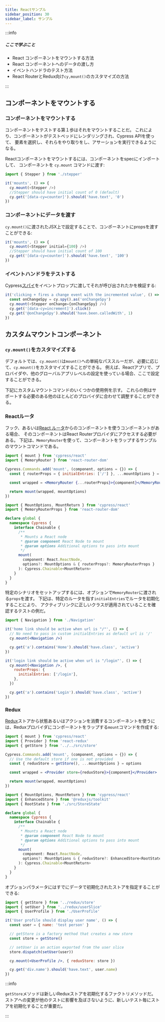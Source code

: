 ```yaml
---
title: Reactサンプル
sidebar_position: 30
sidebar_label: サンプル
---
```


:::info

##### <Icon name="question-circle" color="#4BBFD2" /> ここで学ぶこと

- React コンポーネントをマウントする方法
- React コンポーネントへのデータの渡し方
- イベントハンドラのテスト方法
- React RouterとRedux向け`cy,mount()`のカスタマイズの方法

:::

## コンポーネントをマウントする

### コンポーネントをマウントする

コンポーネントをテストする第１歩はそれをマウントすることだ。
これにより、コンポーネントがテストベッドにレンダリングされ、Cypress APIを使って、
要素を選択し、それらをやり取りをし、アサーションを実行できるようになる。

Reactコンポーネントをマウントするには、コンポーネントをspecにインポートして、
コンポーネントを `cy.mount` コマンドに渡す:

```js
import { Stepper } from './stepper'

it('mounts', () => {
  cy.mount(<Stepper />)
  //Stepper should have initial count of 0 (default)
  cy.get('[data-cy=counter]').should('have.text', '0')
})
```

### コンポーネントにデータを渡す

`cy.mount()`に渡されたJSX上で設定することで、コンポーネントにpropsを渡すことができる:

```ts
it('mounts', () => {
  cy.mount(<Stepper initial={100} />)
  //Stepper should have initial count of 100
  cy.get('[data-cy=counter]').should('have.text', '100')
})
```

### イベントハンドラをテストする

Cypress[スパイ](/app/guides/stubs-spies-and-clocks#Spies)をイベントプロップに渡してそれが呼び出されたかを検証する:

```ts
it('clicking + fires a change event with the incremented value', () => {
  const onChangeSpy = cy.spy().as('onChangeSpy')
  cy.mount(<Stepper onChange={onChangeSpy} />)
  cy.get('[data-cy=increment]').click()
  cy.get('@onChangeSpy').should('have.been.calledWith', 1)
})
```

## カスタムマウントコンポーネント

### `cy.mount()`をカスタマイズする

デフォルトでは、`cy.mount()`は`mount()`への単純なパススルーだが、必要に応じて、`cy.mount()`をカスタマイズすることができる。
例えば、Reactアプリで、プロバイダや、他のグローバルアプリレベルの設定を使っている場合、ここで設定することができる。

下記にカスタムマウントコマンドのいくつかの使用例を示す。
これらの例はサポートする必要のある他のほとんどのプロバイダに合わせて調整することができる。

### Reactルータ

フック、あるいは[React ルータ](https://reactrouter.com/)からのコンポーネントを使うコンポーネントがある場合、
そのコンポーネントはReact Routerプロバイダにアクセスする必要がある。
下記は、`MemoryRouter`を使って、コンポーネントをラップするサンプルのマウントコマンドである。

<Tabs>
<TabItem value="cypress/support/component.jsx">

```jsx
import { mount } from 'cypress/react'
import { MemoryRouter } from 'react-router-dom'

Cypress.Commands.add('mount', (component, options = {}) => {
  const { routerProps = { initialEntries: ['/'] }, ...mountOptions } = options

  const wrapped = <MemoryRouter {...routerProps}>{component}</MemoryRouter>

  return mount(wrapped, mountOptions)
})
```

</TabItem>
<TabItem value="Typings">

```ts
import { MountOptions, MountReturn } from 'cypress/react'
import { MemoryRouterProps } from 'react-router-dom'

declare global {
  namespace Cypress {
    interface Chainable {
      /**
       * Mounts a React node
       * @param component React Node to mount
       * @param options Additional options to pass into mount
       */
      mount(
        component: React.ReactNode,
        options?: MountOptions & { routerProps?: MemoryRouterProps }
      ): Cypress.Chainable<MountReturn>
    }
  }
}
```

</TabItem>
</Tabs>

特定のシナリオをセットアップするには、オプションで`MemoryRouter`に渡される`props`を渡す。
下記は、特定のルータを指す`initialEntries`でルータを初期化することにより、
アクティブリンクに正しいクラスが適用されていることを確認するテストの例だ。

```jsx
import { Navigation } from './Navigation'

it('home link should be active when url is "/"', () => {
  // No need to pass in custom initialEntries as default url is '/'
  cy.mount(<Navigation />)

  cy.get('a').contains('Home').should('have.class', 'active')
})

it('login link should be active when url is "/login"', () => {
  cy.mount(<Navigation />, {
    routerProps: {
      initialEntries: ['/login'],
    },
  })

  cy.get('a').contains('Login').should('have.class', 'active')
})
```

### Redux

[Redux](https://react-redux.js.org/)ストアから状態あるいはアクションを消費するコンポーネントを使うには、Reduxプロバイダにコンポーネントをラップする`mount`コマンドを作成する:

<Tabs>
<TabItem value="cypress/support/component.jsx">

```jsx
import { mount } from 'cypress/react'
import { Provider } from 'react-redux'
import { getStore } from '../../src/store'

Cypress.Commands.add('mount', (component, options = {}) => {
  // Use the default store if one is not provided
  const { reduxStore = getStore(), ...mountOptions } = options

  const wrapped = <Provider store={reduxStore}>{component}</Provider>

  return mount(wrapped, mountOptions)
})
```

</TabItem>
<TabItem value="Typings">

```ts
import { MountOptions, MountReturn } from 'cypress/react'
import { EnhancedStore } from '@reduxjs/toolkit'
import { RootState } from './src/StoreState'

declare global {
  namespace Cypress {
    interface Chainable {
      /**
       * Mounts a React node
       * @param component React Node to mount
       * @param options Additional options to pass into mount
       */
      mount(
        component: React.ReactNode,
        options?: MountOptions & { reduxStore?: EnhancedStore<RootState> }
      ): Cypress.Chainable<MountReturn>
    }
  }
}
```

</TabItem>
</Tabs>

オプションパラメータにはすでにデータで初期化されたストアを指定することができる:

```jsx
import { getStore } from '../redux/store'
import { setUser } from '../redux/userSlice'
import { UserProfile } from './UserProfile'

it('User profile should display user name', () => {
  const user = { name: 'test person' }

  // getStore is a factory method that creates a new store
  const store = getStore()

  // setUser is an action exported from the user slice
  store.dispatch(setUser(user))

  cy.mount(<UserProfile />, { reduxStore: store })

  cy.get('div.name').should('have.text', user.name)
})
```

:::info

`getStore`メソッドは新しいReduxストアを初期化するファクトリメソッドだ。ストアへの変更が他のテストに影響を及ぼさないように、新しいテスト毎にストアを初期化することが重要だ。

:::
